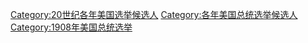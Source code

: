 [[Category:20世纪各年美国选举候选人|Category:20世纪各年美国选举候选人]]
[[Category:各年美国总统选举候选人|Category:各年美国总统选举候选人]]
[[Category:1908年美国总统选举|Category:1908年美国总统选举]]
